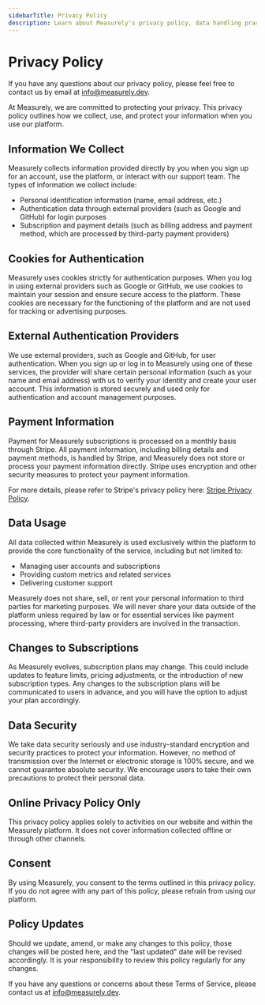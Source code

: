 ```yaml
---
sidebarTitle: Privacy Policy
description: Learn about Measurely's privacy policy, data handling practices, and commitment to user privacy.
---
```


# Privacy Policy

If you have any questions about our privacy policy, please feel free to contact us by email at [info@measurely.dev](mailto:info@measurely.dev).

At Measurely, we are committed to protecting your privacy. This privacy policy outlines how we collect, use, and protect your information when you use our platform.

## Information We Collect

Measurely collects information provided directly by you when you sign up for an account, use the platform, or interact with our support team. The types of information we collect include:

- Personal identification information (name, email address, etc.)
- Authentication data through external providers (such as Google and GitHub) for login purposes
- Subscription and payment details (such as billing address and payment method, which are processed by third-party payment providers)

## Cookies for Authentication

Measurely uses cookies strictly for authentication purposes. When you log in using external providers such as Google or GitHub, we use cookies to maintain your session and ensure secure access to the platform. These cookies are necessary for the functioning of the platform and are not used for tracking or advertising purposes.

## External Authentication Providers

We use external providers, such as Google and GitHub, for user authentication. When you sign up or log in to Measurely using one of these services, the provider will share certain personal information (such as your name and email address) with us to verify your identity and create your user account. This information is stored securely and used only for authentication and account management purposes.

## Payment Information

Payment for Measurely subscriptions is processed on a monthly basis through Stripe. All payment information, including billing details and payment methods, is handled by Stripe, and Measurely does not store or process your payment information directly. Stripe uses encryption and other security measures to protect your payment information.

For more details, please refer to Stripe's privacy policy here: [Stripe Privacy Policy](https://stripe.com/privacy).

## Data Usage

All data collected within Measurely is used exclusively within the platform to provide the core functionality of the service, including but not limited to:

- Managing user accounts and subscriptions
- Providing custom metrics and related services
- Delivering customer support

Measurely does not share, sell, or rent your personal information to third parties for marketing purposes. We will never share your data outside of the platform unless required by law or for essential services like payment processing, where third-party providers are involved in the transaction.

## Changes to Subscriptions

As Measurely evolves, subscription plans may change. This could include updates to feature limits, pricing adjustments, or the introduction of new subscription types. Any changes to the subscription plans will be communicated to users in advance, and you will have the option to adjust your plan accordingly.

## Data Security

We take data security seriously and use industry-standard encryption and security practices to protect your information. However, no method of transmission over the Internet or electronic storage is 100% secure, and we cannot guarantee absolute security. We encourage users to take their own precautions to protect their personal data.

## Online Privacy Policy Only

This privacy policy applies solely to activities on our website and within the Measurely platform. It does not cover information collected offline or through other channels.

## Consent

By using Measurely, you consent to the terms outlined in this privacy policy. If you do not agree with any part of this policy, please refrain from using our platform.

## Policy Updates

Should we update, amend, or make any changes to this policy, those changes will be posted here, and the "last updated" date will be revised accordingly. It is your responsibility to review this policy regularly for any changes.

If you have any questions or concerns about these Terms of Service, please contact us at [info@measurely.dev](mailto:info@measurely.dev).
